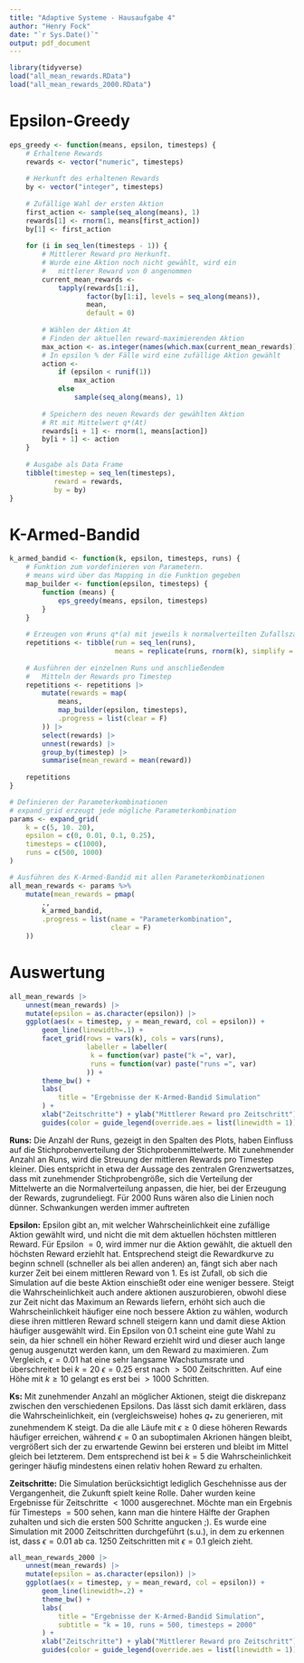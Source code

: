 ```yaml
---
title: "Adaptive Systeme - Hausaufgabe 4"
author: "Henry Fock"
date: "`r Sys.Date()`"
output: pdf_document
---
```


```r
library(tidyverse)
load("all_mean_rewards.RData")
load("all_mean_rewards_2000.RData")
```

# Epsilon-Greedy

```r
eps_greedy <- function(means, epsilon, timesteps) {
	# Erhaltene Rewards
	rewards <- vector("numeric", timesteps)
	
	# Herkunft des erhaltenen Rewards
	by <- vector("integer", timesteps)
	
	# Zufällige Wahl der ersten Aktion
	first_action <- sample(seq_along(means), 1)
	rewards[1] <- rnorm(1, means[first_action])
	by[1] <- first_action
	
	for (i in seq_len(timesteps - 1)) {
		# Mittlerer Reward pro Herkunft.
		# Wurde eine Aktion noch nicht gewählt, wird ein 
		#	mittlerer Reward von 0 angenommen
		current_mean_rewards <-
			tapply(rewards[1:i],
				   factor(by[1:i], levels = seq_along(means)),
				   mean,
				   default = 0)
		
		# Wählen der Aktion At
		# Finden der aktuellen reward-maximierenden Aktion 
		max_action <- as.integer(names(which.max(current_mean_rewards)))
		# In epsilon % der Fälle wird eine zufällige Aktion gewählt
		action <-
			if (epsilon < runif(1))
				max_action
			else
				sample(seq_along(means), 1)
		
		# Speichern des neuen Rewards der gewählten Aktion
		# Rt mit Mittelwert q*(At)
		rewards[i + 1] <- rnorm(1, means[action])
		by[i + 1] <- action
	}
	
	# Ausgabe als Data Frame
	tibble(timestep = seq_len(timesteps),
		   reward = rewards,
		   by = by)
}
```

# K-Armed-Bandid

```r
k_armed_bandid <- function(k, epsilon, timesteps, runs) {
	# Funktion zum vordefinieren von Parametern.
	# means wird über das Mapping in die Funktion gegeben
	map_builder <- function(epsilon, timesteps) {
		function (means) {
			eps_greedy(means, epsilon, timesteps)
		}
	}
	
	# Erzeugen von #runs q*(a) mit jeweils k normalverteilten Zufallszahlen
	repetitions <- tibble(run = seq_len(runs),
						  means = replicate(runs, rnorm(k), simplify = F))
	
	# Ausführen der einzelnen Runs und anschließendem 
	#	Mitteln der Rewards pro Timestep
	repetitions <- repetitions |>
		mutate(rewards = map(
			means,
			map_builder(epsilon, timesteps),
			.progress = list(clear = F)
		)) |>
		select(rewards) |>
		unnest(rewards) |>
		group_by(timestep) |>
		summarise(mean_reward = mean(reward))
	
	repetitions
}

# Definieren der Parameterkombinationen
# expand_grid erzeugt jede mögliche Parameterkombination
params <- expand_grid(
	k = c(5, 10. 20),
	epsilon = c(0, 0.01, 0.1, 0.25),
	timesteps = c(1000),
	runs = c(500, 1000)
)

# Ausführen des K-Armed-Bandid mit allen Parameterkombinationen
all_mean_rewards <- params %>%
	mutate(mean_rewards = pmap(
		.,
		k_armed_bandid,
		.progress = list(name = "Parameterkombination",
						 clear = F)
	))
```

# Auswertung

```r
all_mean_rewards |>
	unnest(mean_rewards) |>
	mutate(epsilon = as.character(epsilon)) |>
	ggplot(aes(x = timestep, y = mean_reward, col = epsilon)) +
		geom_line(linewidth=.1) +
		facet_grid(rows = vars(k), cols = vars(runs), 
				   labeller = labeller(
				   	k = function(var) paste("k =", var),
				   	runs = function(var) paste("runs =", var)
				   )) +
		theme_bw() +
		labs(
			title = "Ergebnisse der K-Armed-Bandid Simulation"
		) +
		xlab("Zeitschritte") + ylab("Mittlerer Reward pro Zeitschritt") +
		guides(color = guide_legend(override.aes = list(linewidth = 1)))
```
**Runs:** Die Anzahl der Runs, gezeigt in den Spalten des Plots, haben Einfluss auf die Stichprobenverteilung der Stichprobenmittelwerte. Mit zunehmender Anzahl an Runs, wird die Streuung der mittleren Rewards pro Timestep kleiner. Dies entspricht in etwa der Aussage des zentralen Grenzwertsatzes, dass mit zunehmender Stichprobengröße, sich die Verteilung der Mittelwerte an die Normalverteilung anpassen, die hier, bei der Erzeugung der Rewards, zugrundeliegt. Für 2000 Runs wären also die Linien noch dünner. Schwankungen werden immer auftreten

**Epsilon:** Epsilon gibt an, mit welcher Wahrscheinlichkeit eine zufällige Aktion gewählt wird, und nicht die mit dem aktuellen höchsten mittleren Reward. Für Epsilon $= 0$, wird immer nur die Aktion gewählt, die aktuell den höchsten Reward erziehlt hat. Entsprechend steigt die Rewardkurve zu beginn schnell (schneller als bei allen anderen) an, fängt sich aber nach kurzer Zeit bei einem mittleren Reward von 1. Es ist Zufall, ob sich die Simulation auf die beste Aktion einschießt oder eine weniger bessere. Steigt die Wahrscheinlichkeit auch andere aktionen auszurobieren, obwohl diese zur Zeit nicht das Maximum an Rewards liefern, erhöht sich auch die Wahrscheinlichkeit häufiger eine noch bessere Aktion zu wählen, wodurch diese ihren mittleren Reward schnell steigern kann und damit diese Aktion häufiger ausgewählt wird. Ein Epsilon von 0.1 scheint eine gute Wahl zu sein, da hier schnell ein höher Reward erziehlt wird und dieser auch lange genug ausgenutzt werden kann, um den Reward zu maximieren. Zum Vergleich, $\epsilon = 0.01$ hat eine sehr langsame Wachstumsrate und überschreitet bei $k = 20$ $\epsilon = 0.25$ erst nach $>500$ Zeitschritten. Auf eine Höhe mit $k \geq 10$ gelangt es erst bei $>1000$ Schritten.

**Ks:** Mit zunehmender Anzahl an möglicher Aktionen, steigt die diskrepanz zwischen den verschiedenen Epsilons. Das lässt sich damit erklären, dass die Wahrscheinlichkeit, ein (vergleichsweise) hohes $q_*$ zu generieren, mit zunehmendem K steigt. Da die alle Läufe mit $\epsilon \geq 0$ diese höheren Rewards häufiger erreichen, während $\epsilon = 0$ an suboptimalen Akrionen hängen bleibt, vergrößert sich der zu erwartende Gewinn bei ersteren und bleibt im Mittel gleich bei letzterem. Dem entsprechend ist bei $k=5$ die Wahrscheinlichkeit geringer häufig mindestens einen relativ hohen Reward zu erhalten.

**Zeitschritte:** Die Simulation berücksichtigt lediglich Geschehnisse aus der Vergangenheit, die Zukunft spielt keine Rolle. Daher wurden keine Ergebnisse für Zeitschritte $< 1000$ ausgerechnet. Möchte man ein Ergebnis für Timesteps $= 500$ sehen, kann man die hintere Hälfte der Graphen zuhalten und sich die ersten 500 Schritte angucken ;).
Es wurde eine Simulation mit 2000 Zeitschritten durchgeführt (s.u.), in dem zu erkennen ist, dass $\epsilon = 0.01$ ab ca. 1250 Zeitschritten mit $\epsilon = 0.1$ gleich zieht.

```r
all_mean_rewards_2000 |>
	unnest(mean_rewards) |>
	mutate(epsilon = as.character(epsilon)) |>
	ggplot(aes(x = timestep, y = mean_reward, col = epsilon)) +
		geom_line(linewidth=.2) +
		theme_bw() +
		labs(
			title = "Ergebnisse der K-Armed-Bandid Simulation",
			subtitle = "k = 10, runs = 500, timesteps = 2000"
		) +
		xlab("Zeitschritte") + ylab("Mittlerer Reward pro Zeitschritt") +
		guides(color = guide_legend(override.aes = list(linewidth = 1)))
```

